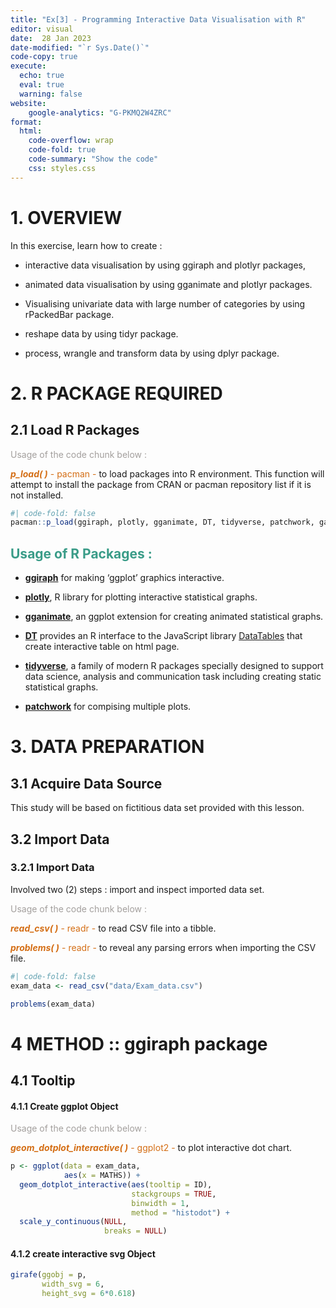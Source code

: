 ```yaml
---
title: "Ex[3] - Programming Interactive Data Visualisation with R"
editor: visual
date:  28 Jan 2023
date-modified: "`r Sys.Date()`"
code-copy: true
execute: 
  echo: true
  eval: true
  warning: false
website: 
    google-analytics: "G-PKMQ2W4ZRC"
format:
  html:
    code-overflow: wrap
    code-fold: true
    code-summary: "Show the code"
    css: styles.css
---
```


# **1. OVERVIEW**

::: {.callout-tip collapse="true" appearance="simple" icon="false"}
In this exercise, learn how to create :

-   interactive data visualisation by using ggiraph and plotlyr packages,

-   animated data visualisation by using gganimate and plotlyr packages.

-   Visualising univariate data with large number of categories by using rPackedBar package.

-   reshape data by using tidyr package.

-   process, wrangle and transform data by using dplyr package.
:::

# **2. R PACKAGE REQUIRED**

## **2.1 Load R Packages**

::: {.callout-warning appearance="simple" icon="false"}
::: {.callout-alert appearance="simple" icon="false"}
[Usage of the code chunk below :]{style="color:#a39f9d"}

[***p_load( )*** - pacman -]{style="color:#d46e15"} to load packages into R environment. This function will attempt to install the package from CRAN or pacman repository list if it is not installed.
:::

```r
#| code-fold: false
pacman::p_load(ggiraph, plotly, gganimate, DT, tidyverse, patchwork, gapminder, rPackedBar) 
```
:::

::: {.callout-tip collapse="true" appearance="simple" icon="false"}
## [**Usage of R Packages :**]{style="color:#3a9c88"}

-   [**ggiraph**](https://davidgohel.github.io/ggiraph/) for making 'ggplot' graphics interactive.

-   [**plotly**](https://plotly.com/r/), R library for plotting interactive statistical graphs.

-   [**gganimate**](https://gganimate.com/), an ggplot extension for creating animated statistical graphs.

-   [**DT**](https://rstudio.github.io/DT/) provides an R interface to the JavaScript library [DataTables](https://datatables.net/) that create interactive table on html page.

-   [**tidyverse**](https://www.tidyverse.org/), a family of modern R packages specially designed to support data science, analysis and communication task including creating static statistical graphs.

-   [**patchwork**](https://patchwork.data-imaginist.com/) for compising multiple plots.
:::

# **3. DATA PREPARATION**

## **3.1 Acquire Data Source**

This study will be based on fictitious data set provided with this lesson.

## **3.2 Import Data**

### **3.2.1 Import Data**

::: {.callout-warning appearance="simple" icon="false"}
Involved two (2) steps : import and inspect imported data set.

::: {.callout-alert appearance="simple" icon="false"}
[Usage of the code chunk below :]{style="color:#a39f9d"}

[***read_csv( )*** - readr -]{style="color:#d46e15"} to read CSV file into a tibble.

[***problems( )*** - readr -]{style="color:#d46e15"} to reveal any parsing errors when importing the CSV file.
:::

```r
#| code-fold: false
exam_data <- read_csv("data/Exam_data.csv")

problems(exam_data)
```
:::

# 4 METHOD :: **ggiraph** package

## 4.1 Tooltip

::: {.callout-warning appearance="simple" icon="false"}
#### 4.1.1 Create ggplot Object

::: {.callout-alert appearance="simple" icon="false"}
[Usage of the code chunk below :]{style="color:#a39f9d"}

[***geom_dotplot_interactive( )*** - ggplot2 -]{style="color:#d46e15"} to plot interactive dot chart.
:::

```r
p <- ggplot(data = exam_data,
            aes(x = MATHS)) +
  geom_dotplot_interactive(aes(tooltip = ID),
                           stackgroups = TRUE,
                           binwidth = 1,
                           method = "histodot") +
  scale_y_continuous(NULL,
                     breaks = NULL)
```

#### 4.1.2 create interactive svg Object

```r
girafe(ggobj = p,
       width_svg = 6,
       height_svg = 6*0.618)
```
:::
